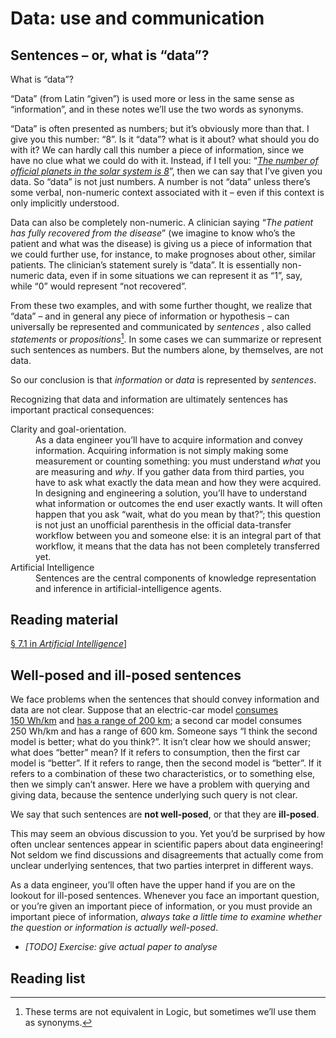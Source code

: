 # Data: use and communication

## Sentences -- or, what is "data"?

What is "data"?

"Data" (from Latin "given") is used more or less in the same sense as "information", and in these notes we'll use the two words as synonyms.

"Data" is often presented as numbers; but it's obviously more than that. I give you this number: "8". Is it "data"? what is it about? what should you do with it? We can hardly call this number a piece of information, since we have no clue what we could do with it. Instead, if I tell you: "_[The number of official planets in the solar system is 8](https://solarsystem.nasa.gov/planets/overview)_", then we can say that I've given you data. So "data" is not just numbers. A number is not "data" unless there's some verbal, non-numeric context associated with it -- even if this context is only implicitly understood.

Data can also be completely non-numeric. A clinician saying "_The patient has fully recovered from the disease_" (we imagine to know who's the patient and what was the disease) is giving us a piece of information that we could further use, for instance, to make prognoses about other, similar patients. The clinician's statement surely is "data". It is essentially non-numeric data, even if in some situations we can represent it as "1", say, while "0" would represent "not recovered".

From these two examples, and with some further thought, we realize that "data" -- and in general any piece of information or hypothesis -- can universally be represented and communicated by _sentences_ , also called _statements_ or _propositions_^[These terms are not equivalent in Logic, but sometimes we'll use them as synonyms.]. In some cases we can summarize or represent such sentences as numbers. But the numbers alone, by themselves, are not data.

So our conclusion is that _information_ or _data_ is represented by _sentences_.

Recognizing that data and information are ultimately sentences has important practical consequences:

Clarity and goal-orientation.
: As a data engineer you'll have to acquire information and convey information. Acquiring information is not simply making some measurement or counting something: you must understand _what_ you are measuring and _why_. If you gather data from third parties, you have to ask what exactly the data mean and how they were acquired. In designing and engineering a solution, you'll have to understand what information or outcomes the end user exactly wants. It will often happen that you ask "wait, what do you mean by that?"; this question is not just an unofficial parenthesis in the official data-transfer workflow between you and someone else: it is an integral part of that workflow,  it means that the data has not been completely transferred yet.


Artificial Intelligence
: Sentences are the central components of knowledge representation and inference in artificial-intelligence agents.

::: {.column-margin}
::: {.callout-tip}
## Reading material
[§&nbsp;7.1 in _Artificial Intelligence_](https://hvl.instructure.com/courses/25074/modules/items/660089)]
:::
:::




## Well-posed and ill-posed sentences

We face problems when the sentences that should convey information and data are not clear. Suppose that an electric-car model [consumes 150&nbsp;Wh/km](https://ev-database.org/cheatsheet/energy-consumption-electric-car) and [has a range of 200&nbsp;km](https://ev-database.org/cheatsheet/range-electric-car); a second car model consumes 250&nbsp;Wh/km and has a range of 600&nbsp;km. Someone says "I think the second model is better; what do you think?". It isn't clear how we should answer; what does "better" mean? If it refers to consumption, then the first car model is "better". If it refers to range, then the second model is "better". If it refers to a combination of these two characteristics, or to something else, then we simply can't answer. Here we have a problem with querying and giving data, because the sentence underlying such query is not clear.

We say that such sentences are **not well-posed**, or that they are **ill-posed**.

This may seem an obvious discussion to you. Yet you'd be surprised by how often unclear sentences appear in scientific papers about data engineering! Not seldom we find discussions and disagreements that actually come from unclear underlying sentences, that two parties interpret in different ways.

As a data engineer, you'll often have the upper hand if you are on the lookout for ill-posed sentences. Whenever you face an important question, or you're given an important piece of information, or you must provide an important piece of information, _always take a little time to examine whether the question or information is actually well-posed_.

* _[TODO] Exercise: give actual paper to analyse_



## Reading list {.unnumbered}

